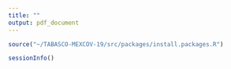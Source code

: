 ```yaml
---
title: ""
output: pdf_document
---
```


```r
source("~/TABASCO-MEXCOV-19/src/packages/install.packages.R")
```

```r
sessionInfo()
```